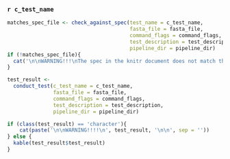 ### ``r c_test_name``

```r
matches_spec_file <- check_against_spec(test_name = c_test_name, 
                                        fasta_file = fasta_file, 
                                        command_flags = command_flags, 
                                        test_description = test_description, 
                                        pipeline_dir = pipeline_dir)
if (!matches_spec_file){
  cat('\n\nWARNING!!!\nThe spec in the knitr document does not match the spec in the test_specs.csv file\n\n')
}
```

```r
test_result <-
  conduct_test(c_test_name = c_test_name,
               fasta_file = fasta_file,
               command_flags = command_flags,
               test_description = test_description,
               pipeline_dir = pipeline_dir)

if (class(test_result) == 'character'){
    cat(paste('\n\nWARNING!!!!\n', test_result, '\n\n', sep = ''))
} else {
  kable(test_result$test_result)
}
```
